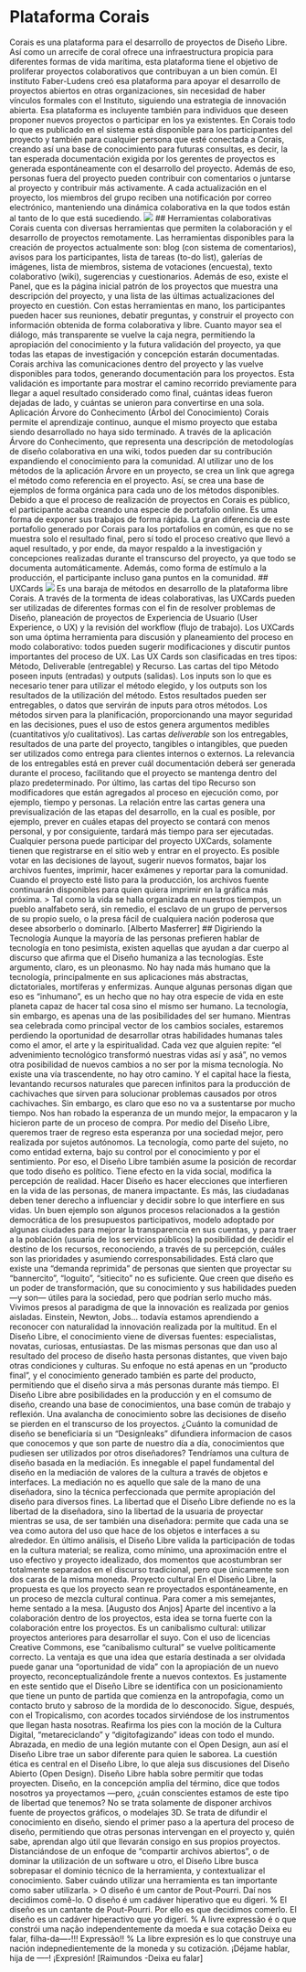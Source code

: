 # Plataforma Corais
Corais es una plataforma para el desarrollo de proyectos de Diseño Libre. Así como un arrecife de coral ofrece una infraestructura propicia para diferentes formas de vida marítima, esta plataforma tiene el objetivo de proliferar proyectos colaborativos que contribuyan a un bien común.
El instituto Faber-Ludens creó esa plataforma para apoyar el desarrollo de proyectos abiertos en otras organizaciones, sin necesidad de haber vínculos formales con el Instituto, siguiendo una estrategia de innovación abierta. Esa plataforma es incluyente también para individuos que deseen proponer nuevos proyectos o participar en los ya existentes.
En Corais todo lo que es publicado en el sistema está disponible para los participantes del proyecto y también para cualquier persona que esté conectada a Corais, creando así una base de conocimiento para futuras consultas, es decir, la tan esperada documentación exigida por los gerentes de proyectos es generada espontáneamente con el desarrollo del proyecto.
Además de eso, personas fuera del proyecto pueden contribuir con comentarios o juntarse al proyecto y contribuir más activamente. A cada actualización en el proyecto, los miembros del grupo reciben una notificación por correo electrónico, manteniendo una dinámica colaborativa en la que todos están al tanto de lo que está sucediendo.
![](img/coraiscenario.png)
## Herramientas colaborativas
Corais cuenta con diversas herramientas que permiten la colaboración y el desarrollo de proyectos remotamente. Las herramientas disponibles para la creación de proyectos actualmente son: blog (con sistema de comentarios), avisos para los participantes, lista de tareas (to-do list), galerías de imágenes, lista de miembros, sistema de votaciones (encuesta), texto colaborativo (wiki), sugerencias y cuestionarios. Además de eso, existe el Panel, que es la página inicial patrón de los proyectos que muestra una descripción del proyecto, y una lista de las últimas actualizaciones del proyecto en cuestión.
Con estas herramientas en mano, los participantes pueden hacer sus reuniones, debatir preguntas, y construir el proyecto con información obtenida de forma colaborativa y libre. Cuanto mayor sea el diálogo, más transparente se vuelve la caja negra, permitiendo la apropiación del conocimiento y la futura validación del proyecto, ya que todas las etapas de investigación y concepción estarán documentadas. Corais archiva las comunicaciones dentro del proyecto y las vuelve disponibles para todos, generando documentación para los proyectos.
Esta validación es importante para mostrar el camino recorrido previamente para llegar a aquel resultado considerado como final, cuántas ideas fueron dejadas de lado, y cuántas se unieron para convertirse en una sola. Aplicación Árvore do Conhecimento (Árbol del Conocimiento) Corais permite el aprendizaje continuo, aunque el mismo proyecto que estaba siendo desarrollado no haya sido terminado. A través de la aplicación Árvore do Conhecimento, que representa una descripción de metodologías de diseño colaborativa en una wiki, todos pueden dar su contribución expandiendo el conocimiento para la comunidad.
Al utilizar uno de los métodos de la aplicación Árvore en un proyecto, se crea un link que agrega el método como referencia en el proyecto. Así, se crea una base de ejemplos de forma orgánica para cada uno de los métodos disponibles.
Debido a que el proceso de realización de proyectos en Corais es público, el participante acaba creando una especie de portafolio online. Es uma forma de exponer sus trabajos de forma rápida. La gran diferencia de este portafolio generado por Corais para los portafolios en común, es que no se muestra solo el resultado final, pero sí todo el proceso creativo que llevó a aquel resultado, y por ende, da mayor respaldo a la investigación y concepciones realizadas durante el transcurso del proyecto, ya que todo se documenta automáticamente. Además, como forma de estímulo a la producción, el participante incluso gana puntos en la comunidad.
## UXCards
![](img/ux_cards.jpg)
Es una baraja de métodos en desarrollo de la plataforma libre Corais. A través de la tormenta de ideas colaborativas, las UXCards pueden ser utilizadas de diferentes formas con el fin de resolver problemas de Diseño, planeación de proyectos de Experiencia de Usuario (User Experience, o UX) y la revisión del workflow (flujo de trabajo).
Los UXCards son uma óptima herramienta para discusión y planeamiento del proceso en modo colaborativo: todos pueden sugerir modificaciones y discutir puntos importantes del proceso de UX. Las UX Cards son clasificadas en tres tipos: Método, Deliverable (entregable) y Recurso.
Las cartas del tipo Método poseen inputs (entradas) y outputs (salidas). Los inputs son lo que es necesario tener para utilizar el método elegido, y los outputs son los resultados de la utilización del método. Estos resultados pueden ser entregables, o datos que servirán de inputs para otros métodos. Los métodos sirven para la planificación, proporcionando una mayor seguridad en las decisiones, pues el uso de estos genera argumentos medibles (cuantitativos y/o cualitativos).
Las cartas *deliverable* son los entregables, resultados de una parte del proyecto, tangibles o intangibles, que pueden ser utilizados como entrega para clientes internos o externos. La relevancia de los entregables está en prever cuál documentación deberá ser generada durante el proceso, facilitando que el proyecto se mantenga dentro del plazo predeterminado.
Por último, las cartas del tipo Recurso son modificadores que están agregados al proceso en ejecución como, por ejemplo, tiempo y personas. La relación entre las cartas genera una previsualización de las etapas del desarrollo, en la cual es posible, por ejemplo, prever en cuáles etapas del proyecto se contará con menos personal, y por consiguiente, tardará más tiempo para ser ejecutadas.
Cualquier persona puede participar del proyecto UXCards, solamente tienen que registrarse en el sitio web y entrar en el proyecto. Es posible votar en las decisiones de layout, sugerir nuevos formatos, bajar los archivos fuentes, imprimir, hacer exámenes y reportar para la comunidad. Cuando el proyecto esté listo para la producción, los archivos fuente continuarán disponibles para quien quiera imprimir en la gráfica más próxima.
> Tal como la vida se halla organizada en nuestros tiempos, un pueblo analfabeto será, sin remedio, el esclavo de un grupo de perversos de su propio suelo, o la presa fácil de cualquiera nación poderosa que desee absorberlo o dominarlo. [Alberto Masferrer]
## Digiriendo la Tecnología
Aunque la mayoría de las personas prefieren hablar de tecnología en tono pesimista, existen aquellas que ayudan a dar cuerpo al discurso que afirma que el Diseño humaniza a las tecnologías. Este argumento, claro, es un pleonasmo. No hay nada más humano que la tecnología, principalmente en sus aplicaciones más abstractas, dictatoriales, mortíferas y enfermizas. Aunque algunas personas digan que eso es “inhumano”, es un hecho que no hay otra especie de vida en este planeta capaz de hacer tal cosa sino el mismo ser humano.
La tecnología, sin embargo, es apenas una de las posibilidades del ser humano. Mientras sea celebrada como principal vector de los cambios sociales, estaremos perdiendo la oportunidad de desarrollar otras habilidades humanas tales como el amor, el arte y la espiritualidad. Cada vez que alguien repite: “el advenimiento tecnológico transformó nuestras vidas así y asá”, no vemos otra posibilidad de nuevos cambios a no ser por la misma tecnología. No existe una vía trascendente, no hay otro camino. Y el capital hace la fiesta, levantando recursos naturales que parecen infinitos para la producción de cachivaches que sirven para solucionar problemas causados por otros cachivaches. Sin embargo, es claro que eso no va a sustentarse por mucho tiempo. Nos han robado la esperanza de un mundo mejor, la empacaron y la hicieron parte de un proceso de compra.
Por medio del Diseño Libre, queremos traer de regreso esta esperanza por una sociedad mejor, pero realizada por sujetos autónomos. La tecnología, como parte del sujeto, no como entidad externa, bajo su control por el conocimiento y por el sentimiento.
Por eso, el Diseño Libre también asume la posición de recordar que todo diseño es político. Tiene efecto en la vida social, modifica la percepción de realidad. Hacer Diseño es hacer elecciones que interfieren en la vida de las personas, de manera impactante. Es más, las ciudadanas deben tener derecho a influenciar y decidir sobre lo que interfiere en sus vidas.
Un buen ejemplo son algunos procesos relacionados a la gestión democrática de los presupuestos participativos, modelo adoptado por algunas ciudades para mejorar la transparencia en sus cuentas, y para traer a la población (usuaria de los servicios públicos) la posibilidad de decidir el destino de los recursos, reconociendo, a través de su percepción, cuáles son las prioridades y asumiendo corresponsabilidades.
Está claro que existe una “demanda reprimida” de personas que sienten que proyectar su “bannercito”, “loguito”, “sitiecito” no es suficiente. Que creen que diseño es un poder de transformación, que su conocimiento y sus habilidades pueden —y son— útiles para la sociedad, pero que podrían serlo mucho más. Vivimos presos al paradigma de que la innovación es realizada por genios aisladas. Einstein, Newton, Jobs... todavía estamos aprendiendo a reconocer con naturalidad la innovación realizada por la multitud.
En el Diseño Libre, el conocimiento viene de diversas fuentes: especialistas, novatas, curiosas, entusiastas. De las mismas personas que dan uso al resultado del proceso de diseño hasta personas distantes, que viven bajo otras condiciones y culturas. Su enfoque no está apenas en un “producto final”, y el conocimiento generado también es parte del producto, permitiendo que el diseño sirva a más personas durante más tiempo.
El Diseño Libre abre posibilidades en la producción y en el comsumo de diseño, creando una base de conocimientos, una base común de trabajo y reflexión. Una avalancha de conocimiento sobre las decisiones de diseño se pierden en el transcurso de los proyectos. ¿Cuánto la comunidad de diseño se beneficiaría si un “Designleaks” difundiera informacion de casos que conocemos y que son parte de nuestro día a día, conocimientos que pudiesen ser utilizados por otros diseñadores?
Tendríamos una cultura de diseño basada en la mediación. Es innegable el papel fundamental del diseño en la mediación de valores de la cultura a través de objetos e interfaces. La mediación no es aquello que sale de la mano de una diseñadora, sino la técnica perfeccionada que permite apropiación del diseño para diversos fines. La libertad que el Diseño Libre defiende no es la libertad de la diseñadora, sino la libertad de la usuaria de proyectar mientras se usa, de ser también una diseñadora: permite que cada una se vea como autora del uso que hace de los objetos e interfaces a su alrededor.
En último análisis, el Diseño Libre valida la participación de todas en la cultura material; se realiza, como mínimo, una aproximación entre el uso efectivo y proyecto idealizado, dos momentos que acostumbran ser totalmente separados en el discurso tradicional, pero que únicamente son dos caras de la misma moneda. Proyecto cultural En el Diseño Libre, la propuesta es que los proyecto sean re proyectados espontáneamente, en un proceso de mezcla cultural continua.
Para comer a mis semejantes, heme sentado a la mesa. [Augusto dos Anjos]
Aparte del incentivo a la colaboración dentro de los proyectos, esta idea se torna fuerte con la colaboración entre los proyectos. Es un canibalismo cultural: utilizar proyectos anteriores para desarrollar el suyo. Con el uso de licencias Creative Commons, ese “canibalismo cultural” se vuelve políticamente correcto. La ventaja es que una idea que estaría destinada a ser olvidada puede ganar una “oportunidad de vida” con la apropiación de un nuevo proyecto, reconceptualizándole frente a nuevos contextos.
Es justamente en este sentido que el Diseño Libre se identifica con un posicionamiento que tiene un punto de partida que comienza en la antropofagia, como un contacto bruto y sabroso de la mordida de lo desconocido. Sigue, después, con el Tropicalismo, con acordes tocados sirviéndose de los instrumentos que llegan hasta nosotras. Reafirma los pies con la moción de la Cultura Digital, “metareciclando” y “digitofagizando” ideas con todo el mundo. Abrazada, en medio de una legión mutante con el Open Design, aun así el Diseño Libre trae un sabor diferente para quien le saborea.
La cuestión ética es central en el Diseño Libre, lo que aleja sus discusiones del Diseño Abierto (Open Design). Diseño Libre habla sobre permitir que todas proyecten. Diseño, en la concepción amplia del término, dice que todos nosotros ya proyectamos —pero, ¿cuán conscientes estamos de este tipo de libertad que tenemos? No se trata solamente de disponer archivos fuente de proyectos gráficos, o modelajes 3D. Se trata de difundir el conocimiento en diseño, siendo el primer paso a la apertura del proceso de diseño, permitiendo que otras personas intervengan en el proyecto y, quién sabe, aprendan algo útil que llevarán consigo en sus propios proyectos.
Distanciándose de un enfoque de “compartir archivos abiertos”, o de dominar la utilización de un software u otro, el Diseño Libre busca sobrepasar el dominio técnico de la herramienta, y contextualizar el conocimiento. Saber cuándo utilizar una herramienta es tan importante como saber utilizarla.
> O diseño é um cantor de Pout-Pourri.
Daí nos decidimos comê-lo.
O diseño é um cadáver hiperativo que eu digeri.
%
El diseño es un cantante de Pout-Pourri.
Por ello es que decidimos comerlo.
El diseño es un cadáver hiperactivo que yo digerí.
%
A livre expressão é o que constrói uma nação
independentemente da moeda e sua cotação
Deixa eu falar, filha-da----!!!
Expressão!! % La libre expresión es lo que construye una nación indepnedientemente de la moneda y su cotización.
¡Déjame hablar, hija de -----! ¡Expresión!
[Raimundos -Deixa eu falar]